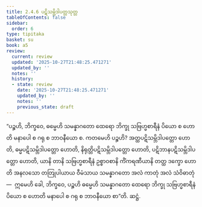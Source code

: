 ```yaml
---
title: 2.4.6 ပဋိသမ္ဘိဒါပတ္တသုတ္တ
tableOfContents: false
sidebar:
  order: 6
type: tipitaka
basket: su
book: a5
review:
  current: review
  updated: '2025-10-27T21:48:25.471271'
  updated_by: ''
  notes: ''
  history:
  - state: review
    date: '2025-10-27T21:48:25.471271'
    updated_by: ''
    notes: ''
    previous_state: draft
---
```



<ReviewStatus review={frontmatter.review} showDetails={true} />

<HypothesisAnnotation frontmatter={frontmatter} />

<DynamicBreadcrumb />

<Division number="86" book="a5" e="ch" v="16" p="99">

<Paragraph number="547" book="a5">
“ပဉ္စဟိ, ဘိက္ခဝေ, ဓမ္မေဟိ သမန္နာဂတော ထေရော ဘိက္ခု သဗြဟ္မစာရီနံ ပိယော စ ဟောတိ မနာပေါ စ ဂရု စ ဘာဝနီယော စ. ကတမေဟိ ပဉ္စဟိ? အတ္ထပဋိသမ္ဘိဒါပတ္တော ဟောတိ, ဓမ္မပဋိသမ္ဘိဒါပတ္တော ဟောတိ, နိရုတ္တိပဋိသမ္ဘိဒါပတ္တော ဟောတိ, ပဋိဘာနပဋိသမ္ဘိဒါပတ္တော ဟောတိ, ယာနိ တာနိ သဗြဟ္မစာရီနံ ဥစ္စာဝစာနိ ကိံကရဏီယာနိ တတ္ထ ဒက္ခော ဟောတိ အနလသော တတြုပါယာယ ဝီမံသာယ သမန္နာဂတော အလံ ကာတုံ အလံ သံဝိဓာတုံ—  ဣမေဟိ ခေါ, ဘိက္ခဝေ, ပဉ္စဟိ ဓမ္မေဟိ သမန္နာဂတော ထေရော ဘိက္ခု သဗြဟ္မစာရီနံ ပိယော စ ဟောတိ မနာပေါ စ ဂရု စ ဘာဝနီယော စာ”တိ.

</Paragraph>
</Division>

<Paragraph number="548" type="center" book="a5">
ဆဋ္ဌံ.
</Paragraph>